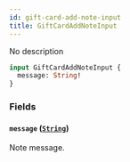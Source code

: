 ```yaml
---
id: gift-card-add-note-input
title: GiftCardAddNoteInput
---
```


No description

```graphql
input GiftCardAddNoteInput {
  message: String!
}
```

### Fields

#### `message` ([`String`](../../../developer/api-reference/scalars/string))

Note message.
